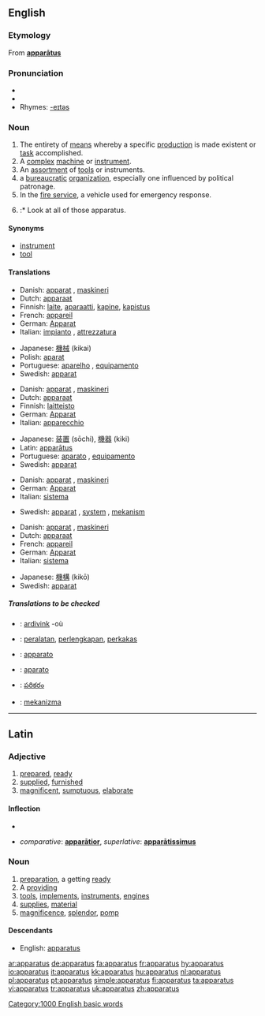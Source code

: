==English==

===Etymology===
From {{L.}} '''[[#Latin|apparātus]]'''

===Pronunciation===
* {{IPA|/æ.pəˈɹæ.təs/, (rare) /æ.pəˈɹeɪ.təs/, /æpəɹɑːtəs/}}
* {{audio|en-us-apparatus.ogg|Audio (US)}}
* Rhymes: [[Rhymes:English:-eɪtəs|-eɪtəs]]

===Noun===
{{en-noun|pl=apparatuses|pl2=apparatus}}

# The entirety of [[means]] whereby a specific [[production]] is made existent or [[task]] accomplished.
# A [[complex]] [[machine]] or [[instrument]].
# An [[assortment]] of [[tool]]s or instruments.
# a [[bureaucratic]] [[organization]], especially one influenced by political patronage.
# In the [[fire service]], a vehicle used for emergency response.
# {{plural of|[[apparatus]]}}
#:* Look at all of those apparatus.

====Synonyms====
*[[instrument]]
*[[tool]]

====Translations====
{{trans-top|a complex machine or instrument}}
*Danish: [[apparat]] {{n}}, [[maskineri]] {{n}}
*Dutch: [[apparaat]]
*Finnish: [[laite]], [[aparaatti]], [[kapine]], [[kapistus]]
*French: [[appareil]] {{m}}
*German: [[Apparat]] {{m}}
*Italian: [[impianto]] {{m}}, [[attrezzatura]] {{f}}
{{trans-mid}}
*Japanese: [[機械]] (kikai)
*Polish: [[aparat]] {{m}}
*Portuguese: [[aparelho]] {{m}}, [[equipamento]] {{m}}
*Swedish: [[apparat]] {{c}}
{{trans-bottom}}

{{trans-top|an assortment of tools or instruments}}
*Danish: [[apparat]] {{n}}, [[maskineri]] {{n}}
*Dutch: [[apparaat]]
*Finnish: [[laitteisto]] {{p}}
*German: [[Apparat]] {{m}}
*Italian: [[apparecchio]] {{m}}
{{trans-mid}}
*Japanese: [[装置]] (sōchi), [[機器]] (kiki)
*Latin: [[#Latin|apparātus]] {{m}}
*Portuguese: [[aparato]] {{m}}, [[equipamento]] {{m}}
*Swedish: [[apparat]] {{c}}
{{trans-bottom}}

{{trans-top|a given system of procedures}}
*Danish: [[apparat]] {{n}}, [[maskineri]] {{n}}
*German: [[Apparat]] {{m}}
*Italian: [[sistema]] {{f}}
{{trans-mid}}
*Swedish: [[apparat]] {{c}}, [[system]] {{n}}, [[mekanism]] {{c}}
{{trans-bottom}}

{{trans-top|a bureaucratic organization}}
*Danish: [[apparat]] {{n}}, [[maskineri]] {{n}}
*Dutch: [[apparaat]]
*French: [[appareil]] {{m}}
*German: [[Apparat]] {{m}}
*Italian: [[sistema]] {{f}}
{{trans-mid}}
*Japanese: [[機構]] (kikō)
*Swedish: [[apparat]] {{c}}
{{trans-bottom}}

{{trans-top|a vehicle used for emergency response}}
{{trans-mid}}
{{trans-bottom}}

=====Translations to be checked=====
{{checktrans}}
{{top}}
*{{ttbc|Breton}}: [[ardivink]] {{m}} -où
*{{ttbc|Indonesian}}: [[alat|peralatan]], [[lengkap|perlengkapan]], [[perkakas]]
*{{ttbc|Interlingua}}: [[apparato]]
{{mid}}
*{{ttbc|Spanish}}: [[aparato]]
*{{ttbc|Telugu}}: [[పరికరం]]
*{{ttbc|Turkish}}: [[mekanizma]]
{{bottom}}

[[Category:1000 English basic words]]

----

==Latin==

===Adjective===
{{la-adj-1&2|apparātus|apparata|apparāta|apparatum|apparātum}}

# [[prepared]], [[ready]]
# [[supplied]], [[furnished]] 
# [[magnificent]], [[sumptuous]], [[elaborate]]

====Inflection====
*{{ladecl1&2}}
{{la-decl-1&2|apparat|apparāt}}

*''comparative'': '''[[apparatior|apparātior]]''', ''superlative'': '''[[aparatissimus|apparātissimus]]'''

===Noun===
{{la-noun|apparātus|apparatus|apparātūs|m|fourth}}

# [[preparation]], a getting [[ready]]
# A [[providing]]
# [[tool]]s, [[implement]]s, [[instrument]]s, [[engine]]s
# [[supply|supplies]], [[material]]
# [[magnificence]], [[splendor]], [[pomp]]

====Descendants====
*English: [[#English|apparatus]]

[[ar:apparatus]]
[[de:apparatus]]
[[fa:apparatus]]
[[fr:apparatus]]
[[hy:apparatus]]
[[io:apparatus]]
[[it:apparatus]]
[[kk:apparatus]]
[[hu:apparatus]]
[[nl:apparatus]]
[[pl:apparatus]]
[[pt:apparatus]]
[[simple:apparatus]]
[[fi:apparatus]]
[[ta:apparatus]]
[[vi:apparatus]]
[[tr:apparatus]]
[[uk:apparatus]]
[[zh:apparatus]]